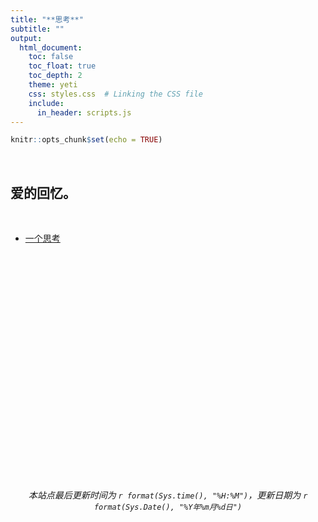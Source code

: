 ```yaml
---
title: "**思考**"
subtitle: ""
output:
  html_document:
    toc: false
    toc_float: true
    toc_depth: 2
    theme: yeti
    css: styles.css  # Linking the CSS file
    include:
      in_header: scripts.js
---
```



```r
knitr::opts_chunk$set(echo = TRUE)
```

<br>

<h2>爱的回忆。</h2>

<br>

- [一个思考](post_1_zh.html)

<br>
<br>
<br>
<br>
<br>
<br>
<br>
<br>
<br>
<br>
<br>
<br>
<br>
<br>
<br>
<br>
<br>
<br>
<br>
<br>
<br>

<h6>
<center>*本站点最后更新时间为 `r format(Sys.time(), "%H:%M")`，更新日期为 `r format(Sys.Date(), "%Y年%m月%d日")`*</center>
</h6>